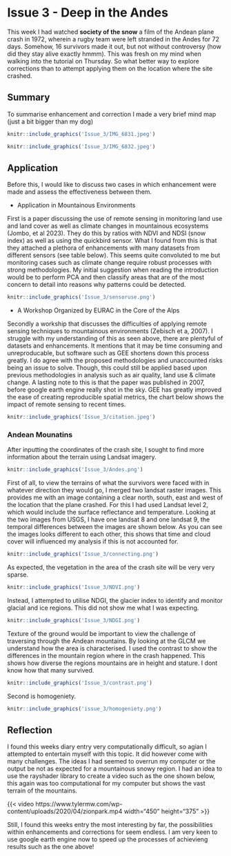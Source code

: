 <div style="text align: justify">

# Issue 3 - Deep in the Andes

This week I had watched **society of the snow** a film of the Andean plane crash in 1972, wherein a rugby team were left stranded in the Andes for 72 days. Somehow, 16 survivors made it out, but not without controversy (how did they stay alive exactly hmmm). This was fresh on my mind when walking into the tutorial on Thursday. So what better way to explore corrections than to attempt applying them on the location where the site crashed. 
 
##  Summary 

To summarise enhancement and correction I made a very brief mind map (just a bit bigger than my dog)

```r

knitr::include_graphics('Issue_3/IMG_6831.jpeg')

```

```r

knitr::include_graphics('Issue_3/IMG_6832.jpeg')

```


## Application 

Before this, I would like to discuss two cases in which enhancement were made and assess the effectiveness between them.

* Application in Mountainous Environments 

First is a paper discussing the use of remote sensing in monitoring land use and land cover as well as climate changes in mountainous ecosystems (Jombo, et al 2023). They do this by ratios with NDVI and NDSI (snow index) as well as using the quickbird sensor. What I found from this is that they attached a plethora of enhancements with many datasets from different sensors (see table below). This seems quite convoluted to me but monitoring cases such as climate change require robust processes with strong methodologies. My initial suggestion when reading the introduction would be to perform PCA and then classify areas that are of the most concern to detail into reasons why  patterns could be detected. 

```r

knitr::include_graphics('Issue_3/sensoruse.png')

```

* A Workshop Organized by EURAC in the Core of the Alps

Secondly a workship that discusses the difficulties of applying remote sensing techniques to mountainous environments (Zebisch et a, 2007). I struggle with my understanding of this as seen above, there are plentyful of datasets and enhancements. It mentions that it may be time consuming and unreproducable, but software such as GEE shortens down this process greatly. I do agree with the proposed methodologies and unaccounted risks being an issue to solve. Though, this could still be applied based upon previous methodologies in analysis such as air quality, land use & climate change. A lasting note to this is that the paper was published in 2007, before google earth engine really shot in the sky. GEE has greatly improved the ease of creating reproducible spatial metrics, the chart below shows the impact of remote sensing to recent times. 


```r

knitr::include_graphics('Issue_3/citation.jpeg')

```


### Andean Mounatins
After inputting the coordinates of the crash site, I sought to find more information about the terrain using Landsat imagery. 

```r

knitr::include_graphics('Issue_3/Andes.png')

```
First of all, to view the terrains of what the survivors were faced with in whatever direction they would go, I merged two landsat raster images. This provides me with an image containing a clear north, south, east and west of the location that the plane crashed. 
For this I had used Landsat level 2, which would include the surface reflectance and temperature. 
Looking at the two images from USGS, I have one landsat 8 and one landsat 9, the temporal differences between the images are shown below. As you can see the images looks different to each other, this shows that time and cloud cover will influenced my analysis if this is not accounted for.
```r

knitr::include_graphics('Issue_3/connecting.png')

```
 As expected, the vegetation in the area of the crash site will be very very sparse. 
```r

knitr::include_graphics('Issue_3/NDVI.png')

```

Instead, I attempted to utilise NDGI, the glacier index to identify and monitor glacial and ice regions. This did not show me what I was expecting.  

```r

knitr::include_graphics('Issue_3/NDGI.png')

```

Texture of the ground would be important to view the challenge of traversing through the Andean mountains. By looking at the GLCM we understand how the area is characterised. I used the contrast to show the differences in the mountain region where in the crash happened. This shows how diverse the regions mountains are in height and stature. I dont know how that many survived. 
```r

knitr::include_graphics('Issue_3/contrast.png')

```
Second is homogeniety.
```r

knitr::include_graphics('issue_3/homogeniety.png')

```
 



## Reflection 

I found this weeks diary entry very computationally difficult, so agian I attempted to entertain myself with this topic. It did however come with many challenges. The ideas I had seemed to overrun my computer or the output be not as expected for a mountainous snowy region. I had an idea to use the rayshader library to create a video such as the one shown below, this again was too computational for my computer but shows the vast terrain of the mountains.

{{< video https://www.tylermw.com/wp-content/uploads/2020/04/zionpark.mp4 width="450" height="375" >}}



Still, I found this weeks entry the most interesting by far, the possibilities within enhancements and corrections for seem endless. I am very keen to use google earth engine now to speed up the processes of achievieng results such as the one above! 

